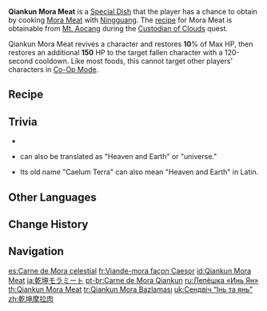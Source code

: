 {{Food Infobox
|id              = 108139
|description     = The pastry is perfectly soft and waxy, as is the consistency of the meat, and the honey-like meat juices ooze out as you squeeze it. Wherever did the high and mighty Tianquan Lady Ningguang learn to make this dish?
|type            = Recovery Dishes
|effectType      = Revive
|effect          = Revives a character and restores '''10'''% of Max HP, then restores an additional '''150''' HP.
|eff_att1        = Revive
|eff_att2        = HP Restore
|eff_att3        = HP Restore Percent
|eff_att4        = HP Restore Fixed
|quality         = 1
|character       = Ningguang
|base            = Mora Meat
}}
'''Qiankun Mora Meat''' is a [[Special Dish]] that the player has a chance to obtain by cooking [[Mora Meat]] with [[Ningguang]]. The [[recipe]] for Mora Meat is obtainable from [[Mt. Aocang]] during the [[Custodian of Clouds]] quest.<!--Needs confirmation: as well as by scavenging; found one in Mingyun Village-->

Qiankun Mora Meat revives a character and restores '''10'''% of Max HP, then restores an additional '''150''' HP to the target fallen character with a 120-second cooldown. Like most foods, this cannot target other players' characters in [[Co-Op Mode]].

==Recipe==
{{Recipe
|type = Cooking
|character = Ningguang
|Raw Meat = 1
|Flour = 1
|sort = Raw Meat;Flour
}}

==Trivia==
* {{Mail Attachments by Category List}}
* {{Lang|Qiankun|zh={{wt|乾坤||Chinese}}|zh_rm=Qiánkūn}} can also be translated as "Heaven and Earth" or "universe."
* Its old name "Caelum Terra" can also mean "Heaven and Earth" in Latin.

==Other Languages==
{{Other Languages
|en      = Qiankun Mora Meat
|zhs     = 乾坤摩拉肉
|zhs_rm  = Qiánkūn Mólā Ròu
|zht     = 乾坤摩拉肉
|zht_rm  = Qiánkūn Mólā Ròu
|zh_tl   = Qiankun Mora Meat
|ja      = 乾坤モラミート
|ja_rm   = Kenkon Mora Miito
|ja_tl   = Qiankun Mora Meat
|ko      = 건곤모라육
|ko_rm   = Geongonmorayuk
|ko_tl   = Qiankun Mora Meat
|es      = Carne de Mora celestial
|es_tl   = Celestial Mora Meat
|fr      = Viande-mora façon Caesor
|fr_tl   = {{wt|caesor|Caesor}}-Style Mora Meat
|ru      = Лепёшка «Инь Ян»
|ru_tl   = "Yin-Yang" Flatbread
|th      = Qiankun Mora Meat
|vi      = Thịt Mora Càn Khôn
|vi_tl   = Qiankun Mora Meat
|de      = Qiankun-Mora-Medaillon
|de_tl   = Qiankun Mora Medaillon
|de_note = "Medaillon" refers to a cutting technique, where the meat is cut in a circular shape.
|id      = Qiankun Mora Meat
|pt      = Carne de Mora Qiankun
|pt_tl   = 
|tr      = Qiankun Mora Bazlaması
|tr_tl   = Qiankun Mora {{W|Bazlama}}
|it      = Moranino Qiankun
|it_tl   = 
}}

==Change History==
{{Change History|1.0}}

==Navigation==
{{Food Navbox|type=Special Dishes}}

[[es:Carne de Mora celestial]]
[[fr:Viande-mora façon Caesor]]
[[id:Qiankun Mora Meat]]
[[ja:乾坤モラミート]]
[[pt-br:Carne de Mora Qiankun]]
[[ru:Лепёшка «Инь Ян»]]
[[th:Qiankun Mora Meat]]
[[tr:Qiankun Mora Bazlaması]]
[[uk:Сендвіч “Інь та янь”]]
[[zh:乾坤摩拉肉]]